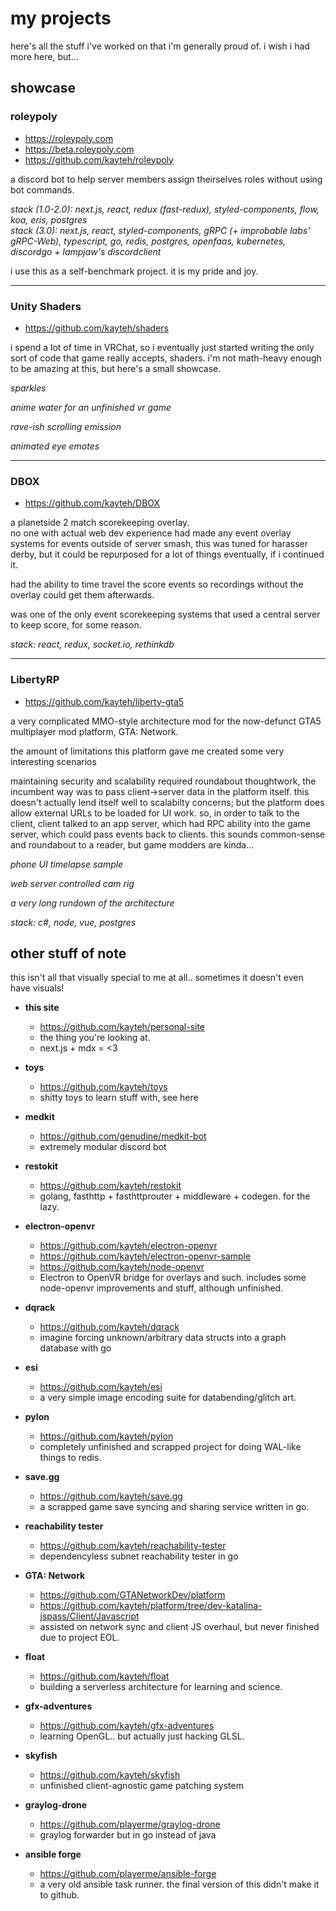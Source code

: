 
# my projects

here's all the stuff i've worked on that i'm generally proud of. i wish i had more here, but...

## showcase

### roleypoly

- https://roleypoly.com 
- https://beta.roleypoly.com
- https://github.com/kayteh/roleypoly

a discord bot to help server members assign theirselves roles without using bot commands.

*stack (1.0-2.0): next.js, react, redux (fast-redux), styled-components, flow, koa, eris, postgres*  
*stack (3.0): next.js, react, styled-components, gRPC (+ improbable labs' gRPC-Web), typescript, go, redis, postgres, openfaas, kubernetes, discordgo + lampjaw's discordclient*

i use this as a self-benchmark project. it is my pride and joy.

<Gfy id='AngelicSeriousDassierat' />


---
### Unity Shaders

- https://github.com/kayteh/shaders

i spend a lot of time in VRChat, so i eventually just started writing the only
sort of code that game really accepts, shaders. i'm not math-heavy enough to
be amazing at this, but here's a small showcase.

*sparkles*
<Gfy id='PartialPastelArabianoryx' />

*anime water for an unfinished vr game*
<Gfy id='thoroughunfinishedgazelle' />

*rave-ish scrolling emission*
<Gfy id='thindentalheifer' />

*animated eye emotes*
<Gfy id='pleasingannualhornbill' />

---
### DBOX

- https://github.com/kayteh/DBOX

a planetside 2 match scorekeeping overlay.  
no one with actual web dev experience had made any event overlay
systems for events outside of server smash, this was tuned for harasser derby,
but it could be repurposed for a lot of things eventually, if i continued it.

had the ability to time travel the score events so recordings without the overlay could get them afterwards.

was one of the only event scorekeeping systems that used a central server to keep score, for some reason.

*stack: react, redux, socket.io, rethinkdb*

<Gfy id='MetallicLinedCrane' />

---
### LibertyRP

- https://github.com/kayteh/liberty-gta5

a very complicated MMO-style architecture mod for the now-defunct GTA5 multiplayer mod platform, GTA: Network.

the amount of limitations this platform gave me created some very interesting scenarios

maintaining security and scalability required roundabout thoughtwork, the incumbent way was to pass client->server data in the platform itself.
this doesn't actually lend itself well to scalabilty concerns; but the platform does allow external URLs to be loaded for UI work.
so, in order to talk to the client, client talked to an app server, which had RPC ability into the game server, which could pass events back to clients.
this sounds common-sense and roundabout to a reader, but game modders are kinda...

*phone UI timelapse sample*
<Yt id='w7MNjcmI8ko'/>

*web server controlled cam rig*
<Yt id='xjTJuOAvWPY' />

*a very long rundown of the architecture*
<Yt id='d7D8e3mTzYI' />

*stack: c#, node, vue, postgres*

## other stuff of note

this isn't all that visually special to me at all.. sometimes it doesn't even have visuals!

- **this site**
  - https://github.com/kayteh/personal-site
  - the thing you're looking at.
  - next.js + mdx = <3

- **toys**
  - https://github.com/kayteh/toys
  - shitty toys to learn stuff with, see <Link href="/toys"><a>here</a></Link>

- **medkit**
  - https://github.com/genudine/medkit-bot
  - extremely modular discord bot

- **restokit**
  - https://github.com/kayteh/restokit
  - golang, fasthttp + fasthttprouter + middleware + codegen. for the lazy.

- **electron-openvr**
  - https://github.com/kayteh/electron-openvr
  - https://github.com/kayteh/electron-openvr-sample
  - https://github.com/kayteh/node-openvr
  - Electron to OpenVR bridge for overlays and such. includes some node-openvr improvements and stuff, although unfinished.

- **dqrack**
  - https://github.com/kayteh/dqrack
  - imagine forcing unknown/arbitrary data structs into a graph database with go

- **esi**
  - https://github.com/kayteh/esi
  - a very simple image encoding suite for databending/glitch art.

- **pylon**
  - https://github.com/kayteh/pylon
  - completely unfinished and scrapped project for doing WAL-like things to redis.

- **save.gg**
  - https://github.com/kayteh/save.gg
  - a scrapped game save syncing and sharing service written in go.

- **reachability tester**
  - https://github.com/kayteh/reachability-tester
  - dependencyless subnet reachability tester in go

- **GTA: Network**
  - https://github.com/GTANetworkDev/platform
  - https://github.com/kayteh/platform/tree/dev-katalina-jspass/Client/Javascript
  - assisted on network sync and client JS overhaul, but never finished due to project EOL.

- **float**
  - https://github.com/kayteh/float
  - building a serverless architecture for learning and science.

- **gfx-adventures**
  - https://github.com/kayteh/gfx-adventures
  - learning OpenGL.. but actually just hacking GLSL.

- **skyfish**
  - https://github.com/kayteh/skyfish
  - unfinished client-agnostic game patching system

- **graylog-drone**
  - https://github.com/playerme/graylog-drone
  - graylog forwarder but in go instead of java

- **ansible forge**
  - https://github.com/playerme/ansible-forge
  - a very old ansible task runner. the final version of this didn't make it to github.
